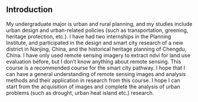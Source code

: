 ## Introduction {#sec-introduction}

My undergraduate major is urban and rural planning, and my studies include urban design and urban-related policies (such as transportation, greening, heritage protection, etc.). I have had two internships in the Planning Institute, and participated in the design and smart city research of a new district in Nanjing, China, and the historical heritage planning of Chengdu, China. I have only used remote sensing imagery to extract ndvi for land use evaluation before, but I don't know anything about remote sensing. This course is a recommended course for the smart city pathway. I hope that I can have a general understanding of remote sensing images and analysis methods and their application in research from this course. I hope I can start from the acquisition of images and complete the analysis of urban problems (such as drought, urban heat island etc.) research.
